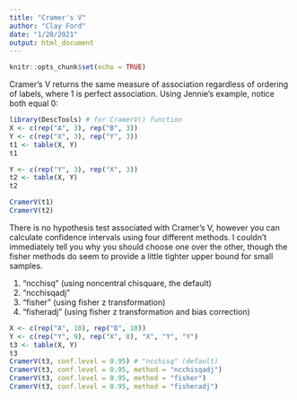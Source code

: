 ```yaml
---
title: "Cramer's V"
author: "Clay Ford"
date: "1/20/2021"
output: html_document
---
```


```r
knitr::opts_chunk$set(echo = TRUE)
```

Cramer's V returns the same measure of association regardless of ordering of labels, where 1 is perfect association. Using Jennie's example, notice both equal 0:

```r
library(DescTools) # for CramerV() function
X <- c(rep("A", 3), rep("B", 3))
Y <- c(rep("X", 3), rep("Y", 3))
t1 <- table(X, Y)
t1

Y <- c(rep("Y", 3), rep("X", 3))
t2 <- table(X, Y)
t2

CramerV(t1)
CramerV(t2)
```

There is no hypothesis test associated with Cramer's V, however you can calculate confidence intervals using four different methods. I couldn't immediately tell you why you should choose one over the other, though the fisher methods do seem to provide a little tighter upper bound for small samples.

1. "ncchisq" (using noncentral chisquare, the default)
2. "ncchisqadj"
3. "fisher" (using fisher z transformation)
4. "fisheradj" (using fisher z transformation and bias correction)


```r
X <- c(rep("A", 10), rep("B", 10))
Y <- c(rep("Y", 9), rep("X", 8), "X", "Y", "Y")
t3 <- table(X, Y)
t3
CramerV(t3, conf.level = 0.95) # "ncchisq" (default)
CramerV(t3, conf.level = 0.95, method = "ncchisqadj")
CramerV(t3, conf.level = 0.95, method = "fisher")
CramerV(t3, conf.level = 0.95, method = "fisheradj")

```

